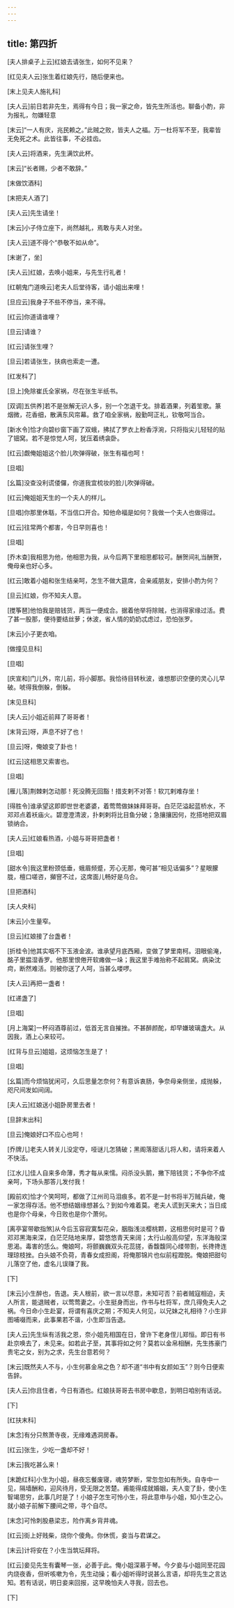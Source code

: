 ```yaml
---
---
---
```

title: 第四折
---

[夫人排桌子上云]红娘去请张生，如何不见来？

[红见夫人云]张生着红娘先行，随后便来也。

[末上见夫人施礼科]

[夫人云]前日若非先生，焉得有今日；我一家之命，皆先生所活也。聊备小酌，非为报礼，勿嫌轻意

[末云]“一人有庆，兆民赖之。”此贼之败，皆夫人之福。万一杜将军不至，我辈皆无免死之术。此皆往事，不必挂齿。

[夫人云]将酒来，先生满饮此杯。

[末云]“长者赐，少者不敢辞。”

[末做饮酒科]

[末把夫人酒了]

[夫人云]先生请坐！

[末云]小子侍立座下，尚然越礼，焉敢与夫人对坐。

[夫人云]道不得个“恭敬不如从命”。

[末谢了，坐]

[夫人云]红娘，去唤小姐来，与先生行礼者！

[红朝鬼门道唤云]老夫人后堂待客，请小姐出来哩！

[旦应云]我身子不些不停当，来不得。

[红云]你道请谁哩？

[旦云]请谁？

[红云]请张生哩？

[旦云]若请张生，扶病也索走一遭。

[红发科了]

[旦上]免除崔氏全家祸，尽在张生半纸书。

[双调]五供养]若不是张解无识人多，别一个怎退干戈。排着酒果，列着笙歌。篆烟微，花香细，散满东风帘幕。救了咱全家祸，殷勤呵正礼，钦敬呵当合。

[新水令]恰才向碧纱窗下画了双蛾，拂拭了罗衣上粉香浮涴，只将指尖儿轻轻的贴了钿窝。若不是惊觉人呵，犹压着绣衾卧。

[红云]觑俺姐姐这个脸儿吹弹得破，张生有福也呵！

[旦唱]

[幺篇]没查没利谎偻儸，你道我宜梳妆的脸儿吹弹得破。

[红云]俺姐姐天生的一个夫人的样儿。

[旦唱]你那里休聒，不当信口开合。知他命福是如何？我做一个夫人也做得过。

[红云]往常两个都害，今日早则喜也！

[旦唱]

[乔木查]我相思为他，他相思为我，从今后两下里相思都较可。酬贺间礼当酬贺，俺母亲也好心多。

[红云]敢着小姐和张生结亲呵，怎生不做大筵席，会亲戚朋友，安排小酌为何？

[旦云]红娘，你不知夫人意。

[搅筝琶]他怕我是赔钱货，两当一便成合。据着他举将除贼，也消得家缘过活。费了甚一股那，便待要结丝萝；休波，省人情的奶奶忒虑过，恐怕张罗。

[末云]小子更衣咱。

[做撞见旦科]

[旦唱]

[庆宣和]门儿外，帘儿前，将小脚那。我恰待目转秋波，谁想那识空便的灵心儿早破。唬得我倒躲，倒躲。

[末见旦科]

[夫人云]小姐近前拜了哥哥者！

[末背云]呀，声息不好了也！

[旦云]呀，俺娘变了卦也！

[红云]这相思又索害也。

[旦唱]

[雁儿落]荆棘剌怎动那！死没腾无回豁！措支剌不对答！软兀剌难存坐！

[得胜令]谁承望这即即世世老婆婆，着莺莺做妹妹拜哥哥。白茫茫溢起蓝桥水，不邓邓点着袄庙火。碧澄澄清波，扑剌剌将比目鱼分破；急攘攘因何，扢搭地把双眉锁纳合。

[夫人云]红娘看热酒，小姐与哥哥把盏者！

[旦唱]

[甜水令]我这里粉颈低垂，蛾眉频蹙，芳心无那，俺可甚“相见话偏多”？星眼朦胧，檀口嗟咨，攧窨不过，这席面儿畅好是乌合。

[旦把酒科]

[夫人央科]

[末云]小生量窄。

[旦云]红娘接了台盏者！

[折桂令]他其实咽不下玉液金波。谁承望月底西厢，变做了梦里南柯。泪眼偷淹，酩子里揾湿香罗。他那里恨倦开软瘫做一垛；我这里手难抬称不起肩窝。病染沈疴，断然难活。则被你送了人呵，当甚么喽啰。

[夫人云]再把一盏者！

[红递盏了]

[旦唱]

[月上海棠]一杯闷酒尊前过，低首无言自摧挫。不甚醉颜酡，却早嫌玻璃盏大。从因我，酒上心来较可。

[红背与旦云]姐姐，这烦恼怎生是了！

[旦唱]

[幺篇]而今烦恼犹闲可，久后思量怎奈何？有意诉衷肠，争奈母亲侧坐，成抛躲，咫尺间发如间阔。

[夫人云]红娘送小姐卧房里去者！

[旦辞末出科]

[旦云]俺娘好口不应心也呵！

[乔牌儿]老夫人转关儿没定夺，哑谜儿怎猜破；黑阁落甜话儿将人和，请将来着人不快活。

[江水儿]佳人自来多命薄，秀才每从来懦。闷杀没头鹅，撇下陪钱货；不争你不成亲呵，下场头那答儿发付我！

[殿前欢]恰才个笑呵呵，都做了江州司马泪痕多。若不是一封书将半万贼兵破，俺一家怎得存活。他不想结姻缘想甚么？到如今难着莫。老夫人谎到天来大；当日成也是你个母亲，今日败也是你个萧何。

[离亭宴带歇指煞]从今后玉容寂寞梨花朵，胭脂浅淡樱桃颗，这相思何时是可？昏邓邓黑海来深，白茫茫陆地来厚，碧悠悠青天来阔；太行山般高仰望，东洋海般深思渴。毒害的恁么。俺娘呵，将颤巍巍双头花蕊搓，香馥馥同心缕带割，长搀搀连理琼枝挫。白头娘不负荷，青春女成担阁，将俺那锦片也似前程蹬脱。俺娘把甜句儿落空了他，虚名儿误赚了我。

[下]

[末云]小生醉也，告退。夫人根前，欲一言以尽意，未知可否？前者贼寇相迫，夫人所言，能退贼者，以莺莺妻之。小生挺身而出，作书与杜将军，庶几得免夫人之祸。今日命小生赴宴，将谓有喜庆之期；不知夫人何见，以兄妹之礼相待？小生非图哺啜而来，此事果若不谐，小生即当告退。

[夫人云]先生纵有活我之恩，奈小姐先相国在日，曾许下老身侄儿郑恒。即日有书赴京唤去了，未见来。如若此子至，其事将如之何？莫若以金帛相酬，先生拣豪门贵宅之女，别为之求，先生台意若何？

[末云]既然夫人不与，小生何慕金帛之色？却不道“书中有女颜如玉”？则今日便索告辞。

[夫人云]你且住者，今日有酒也。红娘扶哥哥去书房中歇息，到明日咱别有话说。

[下]

[红扶末科]

[末念]有分只熬萧寺夜，无缘难遇洞房春。

[红云]张生，少吃一盏却不好！

[末云]我吃甚么来！

[末跪红科]小生为小姐，昼夜忘餐废寝，魂劳梦断，常忽忽如有所失。自寺中一见，隔墙酬和，迎风待月，受无限之苦楚。甫能得成就婚姻，夫人变了卦，使小生智竭思穷，此事几时是了！小娘子怎生可怜小生，将此意申与小姐，知小生之心。就小娘子前解下腰间之带，寻个自尽。

[末念]可怜刺股悬梁志，险作离乡背井魂。

[红云]街上好贱柴，烧你个傻角。你休慌，妾当与君谋之。

[末云]计将安在？小生当筑坛拜将。

[红云]妾见先生有囊琴一张，必善于此。俺小姐深慕于琴。今夕妾与小姐同至花园内烧夜香，但听咳嗽为令，先生动操；看小姐听得时说甚么言语，却将先生之言达知。若有话说，明日妾来回报，这早晚怕夫人寻我，回去也。

[下]